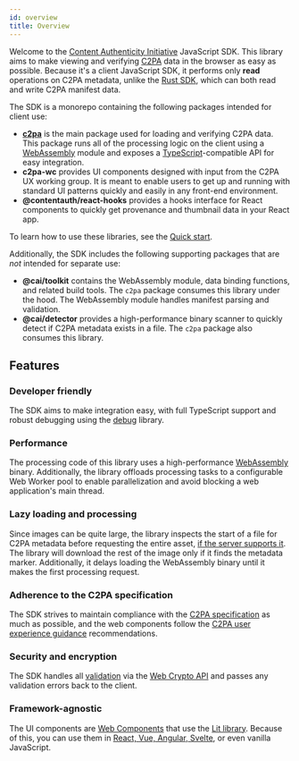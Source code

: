 ```yaml
---
id: overview
title: Overview
---
```


Welcome to the [Content Authenticity Initiative](https://contentauthenticity.org/) JavaScript SDK. This library aims to make viewing and verifying [C2PA](https://c2pa.org/) data in the browser as easy as possible. Because it's a client JavaScript SDK, it performs only **read** operations on C2PA metadata, unlike the [Rust SDK](https://opensource.contentauthenticity.org/docs/rust-sdk/), which can both read and write C2PA manifest data.

The SDK is a monorepo containing the following packages intended for client use:

- [**c2pa**](https://opensource.contentauthenticity.org/docs/js-sdk/api/c2pa) is the main package used for loading and verifying C2PA data. This package runs all of the processing
  logic on the client using a [WebAssembly](https://webassembly.org/) module and exposes a [TypeScript](https://www.typescriptlang.org/)-compatible API for easy integration.
- **c2pa-wc** provides UI components designed with input from the C2PA UX working group. It is meant to
  enable users to get up and running with standard UI patterns quickly and easily in any front-end environment.
- **@contentauth/react-hooks** provides a hooks interface for React components to quickly get provenance and thumbnail data in your React app.

To learn how to use these libraries, see the [Quick start](quick-start).

Additionally, the SDK includes the following supporting packages that are _not_ intended for separate use:

- **@cai/toolkit** contains the WebAssembly module, data binding functions, and related build tools. The `c2pa` package consumes this library under the hood. The WebAssembly module handles manifest parsing and validation.
- **@cai/detector** provides a high-performance binary scanner to quickly detect if C2PA metadata exists in a file. The `c2pa` package also consumes this library.

## Features

### Developer friendly

The SDK aims to make integration easy, with full TypeScript support and robust debugging using the [debug](https://github.com/debug-js/debug) library.

### Performance

The processing code of this library uses a high-performance [WebAssembly](https://developer.mozilla.org/en-US/docs/WebAssembly) binary. Additionally, the library offloads processing tasks to a configurable Web Worker pool to enable parallelization and avoid blocking a web application's main thread.

### Lazy loading and processing

Since images can be quite large, the library inspects the start of a file for C2PA metadata before requesting the entire asset, [if the server supports it](../guides/hosting#range-requests). The library will download the rest of the image only if it finds the metadata marker. Additionally, it delays loading the WebAssembly binary until it makes the first processing request.

### Adherence to the C2PA specification

The SDK strives to maintain compliance with the [C2PA specification](https://c2pa.org/specifications/specifications/1.0/specs/C2PA_Specification.html) as much as possible, and the web components follow the [C2PA user experience guidance](https://c2pa.org/specifications/specifications/1.0/ux/UX_Recommendations.html) recommendations.

### Security and encryption

The SDK handles all [validation](https://c2pa.org/specifications/specifications/1.0/specs/C2PA_Specification.html#_validation)
via the [Web Crypto API](https://developer.mozilla.org/en-US/docs/Web/API/Web_Crypto_API) and passes any validation errors back to the client.

### Framework-agnostic

The UI components are [Web Components](https://developer.mozilla.org/en-US/docs/Web/Web_Components) that use the [Lit library](https://lit.dev/).
Because of this, you can use them in [React, Vue, Angular, Svelte](https://custom-elements-everywhere.com/), or even vanilla JavaScript.
